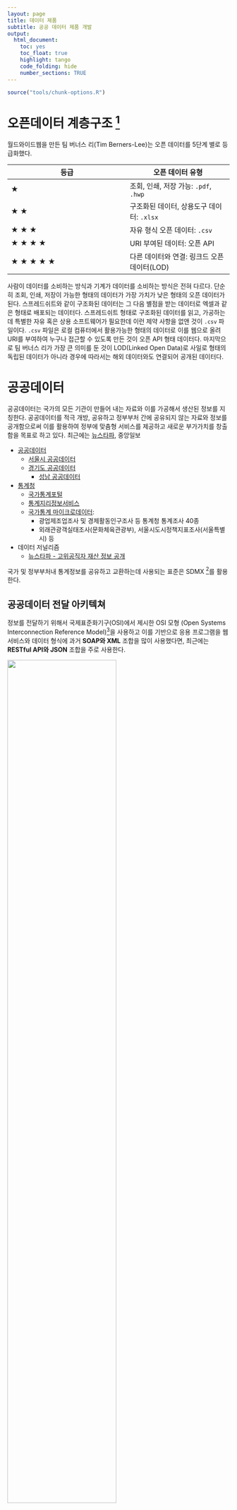 ```yaml
---
layout: page
title: 데이터 제품
subtitle: 공공 데이터 제품 개발
output:
  html_document: 
    toc: yes
    toc_float: true
    highlight: tango
    code_folding: hide
    number_sections: TRUE
---
```

 
``` r
source("tools/chunk-options.R")
```

# 오픈데이터 계층구조 [^data-journalism]

[^data-journalism]: [함형건, "데이터 분석과 저널리즘 빅데이터 시대, 저널리스트를 위한 데이터 분석 기법", 컴원미디어, 2015년 01월 30일 출간](http://www.kyobobook.co.kr/product/detailViewKor.laf?mallGb=KOR&ejkGb=KOR&barcode=9788992475716)

월드와이드웹을 만든 팀 버너스 리(Tim Berners-Lee)는 오픈 데이터를 5단계 별로 등급화했다.

|            등급                             |          오픈 데이터 유형             |
|---------------------------------------------|---------------------------------------|
| &#9733;                                     | 조회, 인쇄, 저장 가능: `.pdf`, `.hwp` |
| &#9733; &#9733;                             | 구조화된 데이터, 상용도구 데이터: `.xlsx` |
| &#9733; &#9733; &#9733;                     | 자유 형식 오픈 데이터: `.csv`         |
| &#9733; &#9733; &#9733; &#9733;             | URI 부여된 데이터: 오픈 API           |
| &#9733; &#9733; &#9733; &#9733; &#9733;     | 다른 데이터와 연결: 링크드 오픈 데이터(LOD)|

사람이 데이터를 소비하는 방식과 기계가 데이터를 소비하는 방식은 전혀 다르다.
단순히 조회, 인쇄, 저장이 가능한 형태의 데이터가 가장 가치가 낮은 형태의 오픈 데이터가 된다.
스프레드쉬트와 같이 구조화된 데이터는 그 다음 별점을 받는 데이터로 엑셀과 같은 형태로 배포되는 데이터다.
스프레드쉬트 형태로 구조화된 데이터를 읽고, 가공하는데 특별한 자유 혹은 상용 소프트웨어가 필요한데 
이런 제약 사항을 없앤 것이 `.csv` 파일이다. `.csv` 파일은 로컬 컴퓨터에서 활용가능한 형태의 데이터로
이를 웹으로 올려 URI를 부여하여 누구나 접근할 수 있도록 만든 것이 오픈 API 형태 데이터다.
마지막으로 팀 버너스 리가 가장 큰 의미를 둔 것이 LOD(Linked Open Data)로 사일로 형태의 독립된 데이터가 아니라 
경우에 따라서는 해외 데이터와도 연결되어 공개된 데이터다.

# 공공데이터 {#open-data}

공공데이터는 국가의 모든 기관이 만들어 내는 자료와 이를 가공해서 생산된 정보를 지칭한다. 
공공데이터를 적극 개방, 공유하고 정부부처 간에 공유되지 않는 자료와 정보를 공개함으로써 이를 활용하여 정부에 맞춤형 서비스를 제공하고 새로운 부가가치를 창출함을 
목표로 하고 있다. 최근에는 [뉴스타파](https://newstapa.org/), 중앙일보 


- [공공데이터](https://www.data.go.kr/)
    + [서울시 공공데이터](http://data.seoul.go.kr/)
    + [경기도 공공데이터](http://data.gg.go.kr/)
        - [성남 공공데이터](http://data.seongnam.go.kr/main.do) 
- [통계청](http://kostat.go.kr/)
    + [국가통계포털](http://kosis.kr/)    
    + [통계지리정보서비스](http://sgis.kostat.go.kr/)
    + [국가통계 마이크로데이터](http://mdis.kostat.go.kr): 
        - 광업제조업조사 및 경제활동인구조사 등 통계청 통계조사 40종
        - 외래관광객실태조사(문화체육관광부), 서울시도시정책지표조사(서울특별시) 등
- 데이터 저널리즘
    + [뉴스타파 - 고위공직자 재산 정보 공개](http://jaesan.newstapa.org/#data)

국가 및 정부부처내 통계정보를 공유하고 교환하는데 사용되는 표준은 SDMX [^sdmx]를 활용한다.

[^sdmx]: [Statistical Data and Metadata eXchange](https://sdmx.org/)


## 공공데이터 전달 아키텍쳐 {#restful-architecture-open-data}

정보를 전달하기 위해서 국제표준화기구(OSI)에서 제시한 OSI 모형 (Open Systems Interconnection Reference Model)[^1]을 사용하고 이를 기반으로 응용 프로그램을 웹서비스와 데이터 형식에 과거 **SOAP와 XML** 조합을 많이 사용했다면, 최근에는 **RESTful API와 JSON** 조합을 주로 사용한다. 

<img src="fig/data-product-api.png" width="70%" />


[^1]: [OSI 모형](https://ko.wikipedia.org/wiki/OSI_모형)


# 공공데이터 추출

공공데이터는 다양한 제공방식으로 제공되지만 크게 파일 형식으로 다운로드 받는 방식과 웹서비스 형식으로 전달되는 두가지 방식이 존재한다.

> #### 공공데이터 제공 방식 {.callout}
> 
> - 파일: 엑셀, CSV
> - API: JSON+RESTful, XML+SOAP












